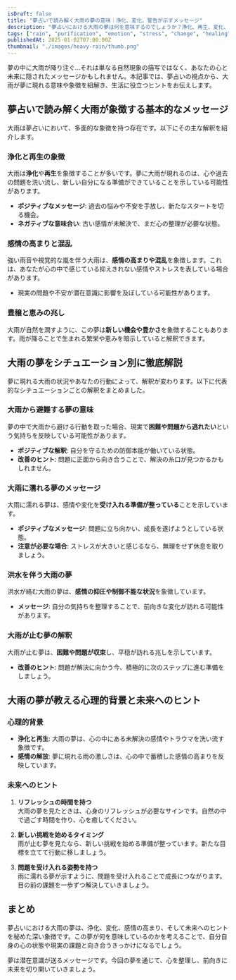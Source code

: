 ```yaml
---
isDraft: false
title: "夢占いで読み解く大雨の夢の意味｜浄化、変化、警告が示すメッセージ"
description: "夢占いにおける大雨の夢は何を意味するのでしょうか？浄化、再生、変化、そして警告のシンボルとしての可能性を解説し、心の状態や未来へのヒントをお届けします。"
tags: ["rain", "purification", "emotion", "stress", "change", "healing", "anxiety", "new-start"]
publishedAt: 2025-01-02T07:00:00Z
thumbnail: "./images/heavy-rain/thumb.png"
---
```


夢の中に大雨が降り注ぐ…それは単なる自然現象の描写ではなく、あなたの心と未来に隠されたメッセージかもしれません。本記事では、夢占いの視点から、大雨が夢に現れる意味や象徴を紐解き、生活に役立つヒントをお伝えします。

<TableOfContents />

<AdUnit />

## 夢占いで読み解く大雨が象徴する基本的なメッセージ

大雨は夢占いにおいて、多面的な象徴を持つ存在です。以下にその主な解釈を紹介します。

### 浄化と再生の象徴

大雨は<strong>浄化</strong>や<strong>再生</strong>を象徴することが多いです。夢に大雨が現れるのは、心や過去の問題を洗い流し、新しい自分になる準備ができていることを示している可能性があります。

- <strong>ポジティブなメッセージ</strong>: 過去の悩みや不安を手放し、新たなスタートを切る機会。
- <strong>ネガティブな意味合い</strong>: 古い感情が未解決で、まだ心の整理が必要な状態。

### 感情の高まりと混乱

強い雨音や視覚的な嵐を伴う大雨は、<strong>感情の高まりや混乱</strong>を象徴します。これは、あなたが心の中で感じている抑えきれない感情やストレスを表している場合があります。

- 現実の問題や不安が潜在意識に影響を及ぼしている可能性があります。

### 豊穣と恵みの兆し

大雨が自然を潤すように、この夢は<strong>新しい機会や豊かさ</strong>を象徴することもあります。雨が降ることで生まれる繁栄や恵みを暗示していると解釈できます。

<AdUnit />

## 大雨の夢をシチュエーション別に徹底解説

夢に現れる大雨の状況やあなたの行動によって、解釈が変わります。以下に代表的なシチュエーションごとの解釈をまとめました。

### 大雨から避難する夢の意味

夢の中で大雨から避ける行動を取った場合、現実で<strong>困難や問題から逃れたい</strong>という気持ちを反映している可能性があります。

- <strong>ポジティブな解釈</strong>: 自分を守るための防御本能が働いている状態。
- <strong>改善のヒント</strong>: 問題に正面から向き合うことで、解決の糸口が見つかるかもしれません。

### 大雨に濡れる夢のメッセージ

大雨に濡れる夢は、感情や変化を<strong>受け入れる準備が整っている</strong>ことを示しています。

- <strong>ポジティブなメッセージ</strong>: 問題に立ち向かい、成長を遂げようとしている状態。
- <strong>注意が必要な場合</strong>: ストレスが大きいと感じるなら、無理をせず休息を取りましょう。

### 洪水を伴う大雨の夢

洪水が絡む大雨の夢は、<strong>感情の抑圧や制御不能な状況</strong>を象徴しています。

- <strong>メッセージ</strong>: 自分の気持ちを整理することで、前向きな変化が訪れる可能性があります。

### 大雨が止む夢の解釈

大雨が止む夢は、<strong>困難や問題が収束</strong>し、平穏が訪れる兆しを示しています。

- <strong>改善のヒント</strong>: 問題が解決に向かう今、積極的に次のステップに進む準備をしましょう。

<AdUnit />

## 大雨の夢が教える心理的背景と未来へのヒント

### 心理的背景

- <strong>浄化と再生</strong>: 大雨の夢は、心の中にある未解決の感情やトラウマを洗い流す象徴です。
- <strong>感情の解放</strong>: 夢に現れる雨の激しさは、心の中で蓄積した感情の高まりを反映しています。

### 未来へのヒント

1. <strong>リフレッシュの時間を持つ</strong>
   <br />
   大雨の夢を見たときは、心身のリフレッシュが必要なサインです。自然の中で過ごす時間を作り、心を癒してください。

2. <strong>新しい挑戦を始めるタイミング</strong>
   <br />
   雨が止む夢を見たなら、新しい挑戦を始める準備が整っています。新たな目標を立てて行動に移しましょう。

3. <strong>問題を受け入れる姿勢を持つ</strong>
   <br />
   雨に濡れる夢が示すように、問題を受け入れることで成長につながります。目の前の課題を一歩ずつ解決していきましょう。

<AdUnit />

## まとめ

夢占いにおける大雨の夢は、浄化、変化、感情の高まり、そして未来へのヒントを秘めた深い象徴です。この夢が何を意味しているのかを考えることで、自分自身の心の状態や現実の課題と向き合うきっかけになるでしょう。

夢は潜在意識が送るメッセージです。今回の夢を通じて、心を整理し、前向きに未来を切り開いていきましょう。

<AdUnit />
